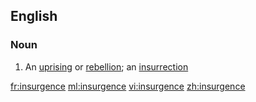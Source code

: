 ==English==

===Noun===
{{en-noun}}

# An [[uprising]] or [[rebellion]]; an [[insurrection]]

[[fr:insurgence]]
[[ml:insurgence]]
[[vi:insurgence]]
[[zh:insurgence]]